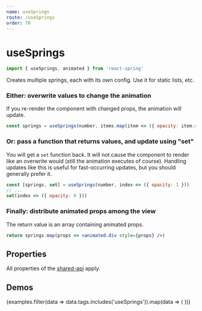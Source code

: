 ```yaml
---
name: useSprings
route: /useSprings
order: 70
---
```



# useSprings

```js
import { useSprings, animated } from 'react-spring'
```

Creates multiple springs, each with its own config. Use it for static lists, etc.

### Either: overwrite values to change the animation

If you re-render the component with changed props, the animation will update.

```jsx
const springs = useSprings(number, items.map(item => ({ opacity: item.opacity }))
```

### Or: pass a function that returns values, and update using "set"

You will get a `set` function back. It will not cause the component to render like an overwrite would (still the animation executes of course). Handling updates like this is useful for fast-occurring updates, but you should generally prefer it.

```jsx
const [springs, set] = useSprings(number, index => ({ opacity: 1 }))
// ...
set(index => ({ opacity: 0 }))
```

### Finally: distribute animated props among the view

The return value is an array containing animated props.

```jsx
return springs.map(props => <animated.div style={props} />)
```

## Properties

All properties of the [shared-api](/api) apply.

## Demos

<DemoGrid padding={0}>
  {examples.filter(data => data.tags.includes('useSprings')).map(data => (
    <Demo
      key={data.name}
      {...data}
      import={import('../examples/demos/' + data.name)}
    />
  ))}
</DemoGrid>